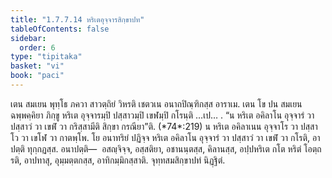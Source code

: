 ```yaml
---
title: "1.7.7.14 หริเตอุจฺจารสิกฺขาปท"
tableOfContents: false
sidebar:
  order: 6
type: "tipitaka"
basket: "vi"
book: "paci"
---
```



<DynamicBreadcrumb />

<Division number="652" book="paci">

<Paragraph number="2077" book="paci">
เตน สมเยน พุทฺโธ ภควา สาวตฺถิยํ วิหรติ เชตวเน อนาถปิณฺฑิกสฺส อาราเม. เตน โข ปน สมเยน ฉพฺพคฺคิยา ภิกฺขู หริเต อุจฺจารมฺปิ ปสฺสาวมฺปิ เขฬมฺปิ กโรนฺติ …เป… .
</Paragraph>

<Paragraph number="2078" book="paci">
<Emphasis>“น หริเต อคิลาโน อุจฺจารํ วา ปสฺสาวํ วา เขฬํ วา กริสฺสามีติ สิกฺขา กรณียา”</Emphasis>ติ. (*74*:<Emphasis>219</Emphasis>)
</Paragraph>

<Paragraph number="2079" book="paci">
น หริเต อคิลาเนน อุจฺจาโร วา ปสฺสาโว วา เขโฬ วา กาตพฺโพ. โย อนาทริยํ ปฏิจฺจ หริเต อคิลาโน อุจฺจารํ วา ปสฺสาวํ วา เขฬํ วา กโรติ, อาปตฺติ ทุกฺกฏสฺส.
</Paragraph>

<Paragraph number="2080" book="paci">
อนาปตฺติ—  อสญฺจิจฺจ, อสฺสติยา, อชานนฺตสฺส, คิลานสฺส, อปฺปหริเต กโต หริตํ โอตฺถรติ, อาปทาสุ, อุมฺมตฺตกสฺส, อาทิกมฺมิกสฺสาติ.

</Paragraph>
</Division>

<Paragraph number="2081" type="center" book="paci">
จุทฺทสมสิกฺขาปทํ นิฏฺฐิตํ.
</Paragraph>
